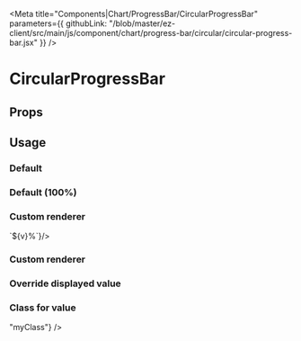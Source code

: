
<Meta 
  title="Components|Chart/ProgressBar/CircularProgressBar" 
  parameters={{
    githubLink: "/blob/master/ez-client/src/main/js/component/chart/progress-bar/circular/circular-progress-bar.jsx"
  }}
/>

                 
<Anchor storyId="components-chart-progress-bar-circular-circular-progress-bar--default-story" />


# CircularProgressBar

## Props
 
<Props of={CircularProgressBar} />

## Usage

### Default

<Preview>
  <Story
    name="default"
    parameters={{
      layout: "widget"
    }}>
    <CircularProgressBar/>
  </Story>
</Preview>

### Default (100%)

<Preview>
  <Story
    name="default-100"
    parameters={{
      layout: "widget"
    }}>
    <CircularProgressBar value="100"/>
  </Story>
</Preview>

### Custom renderer

<Preview>
  <Story
    name="custom renderer"
    parameters={{
      layout: "widget"
    }}>
    <CircularProgressBar
     value="100"
     textForValue={(v) => `${v}%`}/>
  </Story>
</Preview>


### Custom renderer

<Preview>
  <Story
    name="with label"
    parameters={{
      layout: "widget"
    }}>
    <CircularProgressBar
     value="30"
     label="days left"/>
  </Story>
</Preview>

### Override displayed value

<Preview>
  <Story
    name="Override displayed value"
    parameters={{
      layout: "widget"
    }}>
    <CircularProgressBar
      value="60"
      displayValue="Some text"
      displayValueStyle={{fontSize: "1.5rem"}}
    />
  </Story>
</Preview>

### Class for value

<Preview>
  <Story
    name="Class for value"
    parameters={{
      layout: "widget",
      info: [
        "If you inspect the component, you will see your custom CSS class 'myClass'"
      ]
    }}>
    <CircularProgressBar
      value="60"
      classForValue={(v) => "myClass"}
    />
  </Story>
</Preview>

